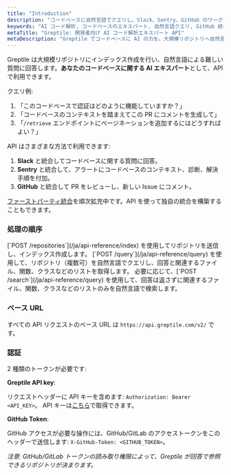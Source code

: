 ```yaml
---
title: "Introduction"
description: "コードベースに自然言語でクエリし、Slack、Sentry、GitHub のワークフローとシームレスに統合できます。"
keywords: "AI コード解析, コードベースのエキスパート, 自然言語クエリ, GitHub 統合, Slack 統合, Sentry 統合"
metaTitle: "Greptile: 開発者向け AI コード解析エキスパート API"
metaDescription: "Greptile でコードベースに AI の力を。大規模リポジトリへ自然言語でクエリし、Slack、Sentry、GitHub と統合して開発ワークフローを強化します。"
---
```


Greptile は大規模リポジトリにインデックス作成を行い、自然言語による難しい質問に回答します。**あなたのコードベースに関する AI エキスパート**として、API で利用できます。

クエリ例:

1. 「このコードベースで認証はどのように機能していますか？」
2. 「コードベースのコンテキストを踏まえてこの PR にコメントを生成して」
3. 「`/retrieve` エンドポイントにページネーションを追加するにはどうすればよい？」

API はさまざまな方法で利用できます:

1. **Slack** と統合してコードベースに関する質問に回答。
2. **Sentry** と統合して、アラートにコードベースのコンテキスト、診断、解決手順を付加。
3. **GitHub** と統合して PR をレビューし、新しい Issue にコメント。

[ファーストパーティ統合](https://app.greptile.com/login)を順次拡充中です。API を使って独自の統合を構築することもできます。

### 処理の順序

<Steps>
  <Step title="Index repo(s)">
    [`POST /repositories`](/ja/api-reference/index) を使用してリポジトリを送信し、インデックス作成します。
  </Step>

  <Step title="Query repos">
    [`POST /query`](/ja/api-reference/query) を使用して、リポジトリ（複数可）を自然言語でクエリし、回答と関連するファイル、関数、クラスなどのリストを取得します。
  </Step>

  <Step title="Search repos">
    必要に応じて、[`POST /search`](/ja/api-reference/query) を使用して、回答は返さずに関連するファイル、関数、クラスなどのリストのみを自然言語で検索します。
  </Step>
</Steps>

### ベース URL

すべての API リクエストのベース URL は `https://api.greptile.com/v2/` です。

### 認証

2 種類のトークンが必要です:

**Greptile API key**:

リクエストヘッダーに API キーを含めます: `Authorization: Bearer <API_KEY>`。
API キーは[こちら](https://app.greptile.com/login)で取得できます。

**GitHub Token**:

GitHub アクセスが必要な操作には、GitHub/GitLab のアクセストークンをこのヘッダーで送信します:
`X-GitHub-Token: <GITHUB_TOKEN>`。

_注意: GitHub/GitLab トークンの読み取り権限によって、Greptile が回答で参照できるリポジトリが決まります。_